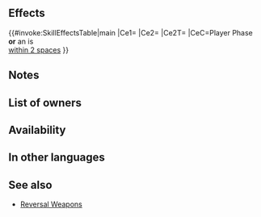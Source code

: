 {{Weapon Infobox
|tagid=SID_強化反転の槍
|intID=4428
|image=wep_lc183
|exclusive=0
|weaponType=Lance
|cost=200
|might=10
|range=1
|effect=If unit initiates combat or is within 2 spaces of an ally, grants Atk/Spd/Def/Res+4 to unit during combat and inflicts penalty on foe's Atk/Spd/Def/Res during combat = current bonus on each of foe's stats × 2 (calculates each stat penalty independently; example: if foe has +7 bonus to Atk, inflicts Atk-14, for a net penalty of Atk-7).
|required=Steel Lance
|next=Reversal Lance+
|promotionRarity=5
|promotionTier=1
|properties=random_owner
}}
==Effects==
{{#invoke:SkillEffectsTable|main
|Ce1={{Eft|Temporary buffs|Atk/Spd/Def/Res|4}}
|Ce2={{Eft|Temporary Debuffs|Atk/Spd/Def/Res|2 x {{SEt|Bonus}} on<br>each of {{Tgt|Foe}}'s stats}}
|Ce2T={{Tgt|Foe}}
|CeC=Player Phase<br>'''or''' an {{Tgt|Ally}} is<br>[[within 2 spaces]]
}}
==Notes==
{{IfUnitInitiates}}
{{Temporary buffs}}
{{TemporaryDebufffromBonus|source=the foe}}
==List of owners==
{{Skill Hero List}}
==Availability==
{{PassiveFocusList}}
{{PassiveDistributionList}}
{{PassiveCombatManualList}}
==In other languages==
{{OtherLanguages
|japanese=
|german=
|spanishEU=
|spanishLA=
|french=
|italian=
|chineseTW=
|portuguese=
}}
==See also==
{{See also skills|cond=Description LIKE '%inflicts penalty on foe%current bonus%× 2%' AND (Exclusive='1' AND (Name NOT LIKE '%+' OR Name NOT LIKE '%reversal %'))}}
* [[Skill families/Weapons#Reversal|Reversal Weapons]]
{{Weapons Navbox}}